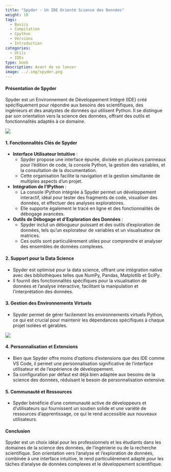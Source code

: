```yaml
---
title: "Spyder - Un IDE Orienté Science des Données"
weight: 10
tags:
  - Basics
  - Compilation
  - Cpython
  - Versions
  - Introduction
categories:
  - Utils
  - IDEs
type: book
description: Avant de se lancer
image: ../.img/spyder.png
---
```

#### Présentation de Spyder

Spyder est un Environnement de Développement Intégré (IDE) créé spécifiquement pour répondre aux besoins des scientifiques, des ingénieurs et des analystes de données qui utilisent Python. Il se distingue par son orientation vers la science des données, offrant des outils et fonctionnalités adaptés à ce domaine.

![](.img/spyder1.png)

#### 1. Fonctionnalités Clés de Spyder

- **Interface Utilisateur Intuitive** :
  - Spyder propose une interface épurée, divisée en plusieurs panneaux pour l'édition de code, la console Python, la gestion des variables, et la consultation de la documentation.
  - Cette organisation facilite la navigation et la gestion simultanée de multiples aspects d'un projet.

- **Intégration de l'IPython** :
  - La console IPython intégrée à Spyder permet un développement interactif, idéal pour tester des fragments de code, visualiser des données, et effectuer des analyses exploratoires.
  - Elle supporte également le tracé en ligne et des fonctionnalités de débogage avancées.

- **Outils de Débogage et d'Exploration des Données** :
  - Spyder inclut un débogueur puissant et des outils d'exploration de données, tels qu'un explorateur de variables et un visualisateur de matrices.
  - Ces outils sont particulièrement utiles pour comprendre et analyser des ensembles de données complexes.

#### 2. Support pour la Data Science

- Spyder est optimisé pour la data science, offrant une intégration native avec des bibliothèques telles que NumPy, Pandas, Matplotlib et SciPy.
- Il fournit des fonctionnalités spécifiques pour la visualisation de données et l'analyse interactive, facilitant la manipulation et l'interprétation des données.

#### 3. Gestion des Environnements Virtuels

- Spyder permet de gérer facilement les environnements virtuels Python, ce qui est crucial pour maintenir les dépendances spécifiques à chaque projet isolées et gérables.

![](.img/spyder2.png)


#### 4. Personnalisation et Extensions

- Bien que Spyder offre moins d'options d'extensions que des IDE comme VS Code, il permet une personnalisation significative de l'interface utilisateur et de l'expérience de développement.
- Sa configuration par défaut est déjà bien adaptée aux besoins de la science des données, réduisant le besoin de personnalisation extensive.

#### 5. Communauté et Ressources

- Spyder bénéficie d'une communauté active de développeurs et d'utilisateurs qui fournissent un soutien solide et une variété de ressources d'apprentissage, ce qui le rend accessible aux nouveaux utilisateurs.

#### Conclusion

Spyder est un choix idéal pour les professionnels et les étudiants dans les domaines de la science des données, de l'ingénierie ou de la recherche scientifique. Son orientation vers l'analyse et l'exploration de données, combinée à une interface intuitive, le rend particulièrement adapté pour les tâches d'analyse de données complexes et le développement scientifique.

